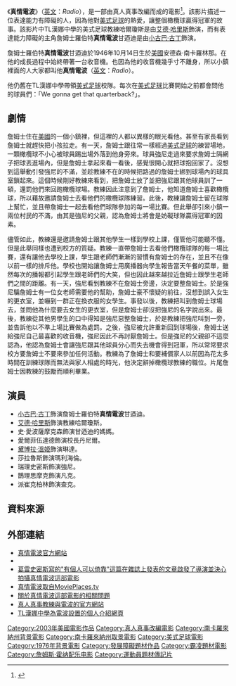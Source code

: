 {{Infobox Film
|name           = 真情電波
| original_name = Radio
|image          = 
|caption        = 
|director       = 麥克·透林
|producer       = 何伯金<br>巴里恩歐其菲<br>麥克透林
|writer         = 麥克里奇
|starring       = [[小古巴·古丁|小古巴·古丁]]<br>[[艾德·哈里斯|艾德·哈里斯]]<br>史·愛波薩摩克森<br>布瑞特塞克斯銅<br>瑞理史密斯<br>[[黛博拉·溫姬|黛博拉·溫姬]]<br>愛爾菲伍達德
|music          = [[詹姆斯·霍納|詹姆斯·霍納]]<br>印地亞愛瑞<br>吉米鈞和泰瑞露易斯
|cinematography = 唐波旗士
|editing        = 戚里士雷波綜<br>哈維羅森思托克
|studio         = 革新工作室
|distributor    = [[哥倫比亞電影公司|哥倫比亞電影公司]]
|released       = 2003年10月24日
|runtime        = 109分鐘
|language       = [[英語|英語]] 
|budget         = 
|preceded_by    = 
|followed_by    = 
}}
《'''真情電波'''》（[[英文|英文]]：''Radio''），是一部由真人真事改編而成的電影<ref>{{Cite web |url=http://www.sonypictures.com/movies/radio/site/index2.php |title=存档副本 |access-date=2010-01-13 |archive-date=2010-12-25 |archive-url=https://web.archive.org/web/20101225131329/http://www.sonypictures.com/movies/radio/site/index2.php |dead-url=no }}</ref>。該影片描述一位表達能力有障礙的人，因為他對[[美式足球|美式足球]]的熱愛，讓整個橄欖球贏得冠軍的故事。該影片中TL漢娜中學的美式足球教練哈爾瓊斯是由[[艾德·哈里斯|艾德·哈里斯]]飾演，而有表達能力障礙的主角詹姆士羅伯特'''真情電波'''甘迺迪是由[[小古巴·古丁|小古巴·古丁]]飾演。

詹姆士羅伯特'''真情電波'''甘迺迪於1946年10月14日生於[[美國|美國]]安德森·南卡羅林那。在他的成長過程中始終帶著一台收音機。也因為他的收音機幾乎寸不離身，所以小鎮裡面的人大家都叫他'''真情電波'''（[[英文|英文]]：''Radio''）。

他仍舊在TL漢娜中學帶領[[美式足球|美式足球]]校隊。每次在[[美式足球|美式足球]]比賽開始之前都會問他的球員們：「We gonna get that quarterback?」。

==劇情==
詹姆士住在[[美國|美國]]的一個小鎮裡，但這裡的人都以異樣的眼光看他。甚至有家長看到詹姆士就趕快把小孩拉走。有一天，詹姆士跟往常一樣經過[[美式足球|美式足球]]的練習場地，一顆橄欖球不小心被球員踢出場外落到他身旁來。球員強尼走過來要求詹姆士隔網子把球丟進場內，但是詹姆士拿起來看一看後，感覺很開心就把球抱回家了。沒想到這舉動引發強尼的不滿，並趁教練不在的時候把路過的詹姆士綁到球場內的球具室鎖起來。這個時候剛好教練來看到，把詹姆士放了並把強尼跟其他球員訓了一頓，還罰他們來回跑橄欖球場。教練因此注意到了詹姆士，他知道詹姆士喜歡橄欖球，所以藉故邀請詹姆士去看他們的橄欖球隊練習。此後，教練讓詹姆士留在球隊上幫忙，並且帶詹姆士一起去看他們球隊參加的每一場比賽。但此舉卻引來小鎮一兩位村民的不滿，由其是強尼的父親，認為詹姆士將會是妨礙球隊贏得冠軍的因素。

儘管如此，教練還是邀請詹姆士跟其他學生一樣到學校上課，僅管他可能聽不懂。但是此舉同樣也遭到校方的質疑。教練一直帶詹姆士去看他們橄欖球隊的每一場比賽，還有讓他去學校上課，學生跟老師們漸漸的習慣有詹姆士的存在，並且不在像以前一樣的排斥他。學校也開始讓詹姆士用廣播器向學生報告當天午餐的菜單，雖然每次的播報都引起學生跟老師們的大笑，但也因此越來越拉近詹姆士跟學生老師們之間的距離。有一天，強尼看到教練不在詹姆士旁邊，決定要整詹姆士。於是強尼騙詹姆士有一位女老師需要他的幫助，詹姆士豪不懷疑的前往，沒想到誤入女生的更衣室，並嚇到一群正在換衣服的女學生。事發以後，教練把叫到詹姆士球場去，並問他為什麼要去女生的更衣室，但是詹姆士卻沒把強尼的名字說出來。最後，教練從其他男學生的口中得知是強尼惡整詹姆士，於是教練把強尼叫到一旁，並告訴他以不準上場比賽做為處罰。之後，強尼被允許重新回到球場後，詹姆士送給強尼自己最喜歡的收音機，強尼因此不再討厭詹姆士。但是強尼的父親卻不這麼認為，他認為詹姆士會讓強尼跟其他球員分心而失去機會得到冠軍，所以常常要求校方要詹姆士不要來參加任何活動。教練為了詹姆士和要補償家人以前因為花太多時間在訓練球隊而無法與家人相處的時光，他決定辭掉橄欖球教練的職位。片尾詹姆士因教練的鼓勵而順利畢業。

==演員==
*[[小古巴·古丁|小古巴·古丁]]飾演詹姆士羅伯特'''真情電波'''甘迺迪。
*[[艾德·哈里斯|艾德·哈里斯]]飾演教練哈爾瓊斯。
*史·愛波薩摩克森飾演甘迺迪的媽媽。
*愛爾菲伍達德飾演校長丹尼爾。
*[[黛博拉·溫姬|黛博拉·溫姬]]飾演琳達。
*莎拉魯斯飾演瑪利海倫。
*瑞理史密斯飾演強尼。
*鵲理思摩克飾演凡克。
*派崔克柏林飾演查克。

==資料來源==
{{reflist}}

==外部連結==
*[http://www.sonypictures.com/movies/radio/site/index2.php 真情電波官方網站] {{Wayback|url=http://www.sonypictures.com/movies/radio/site/index2.php |date=20101225131329 }}
*{{imdb title|0316465}}
*[http://vault.sportsillustrated.cnn.com/vault/article/magazine/MAG1009232/index.htm 葛雷史密斯寫的"有個人可以倚靠"這篇在雜誌上發表的文章啟發了導演並決心拍攝真情電波這部電影] {{Wayback|url=http://vault.sportsillustrated.cnn.com/vault/article/magazine/MAG1009232/index.htm |date=20080926084000 }}
*[https://web.archive.org/web/20111008085138/http://www.movieplaces.tv/Movies/Radio-2003.html 真情電波取自MoviePlaces.tv]
*[http://www.chasingthefrog.com/reelfaces/radio.php 關於真情電波這部電影的相關問題] {{Wayback|url=http://www.chasingthefrog.com/reelfaces/radio.php |date=20210325071958 }}
*[http://www.radioandcoachjones.com/ 真人真事教練與電波的官方網站] {{Wayback|url=http://www.radioandcoachjones.com/ |date=20210210232238 }}
*[http://hanna.anderson5.net/modules/cms/pages.phtml?sessionid=960c991b71ee1533acc3fc18d7912dff&pageid=426&sessionid=5626b3e7799f20c8f8a55fb645085a6b TL漢娜中學為電波設置的個人介紹網頁] {{Wayback|url=http://hanna.anderson5.net/modules/cms/pages.phtml?sessionid=960c991b71ee1533acc3fc18d7912dff&pageid=426&sessionid=5626b3e7799f20c8f8a55fb645085a6b |date=20111006163641 }}

{{DEFAULTSORT:Radio}}
[[Category:2003年美國電影作品|Category:2003年美國電影作品]]
[[Category:真人真事改編電影|Category:真人真事改編電影]]
[[Category:南卡羅來納州背景電影|Category:南卡羅來納州背景電影]]
[[Category:南卡羅來納州取景電影|Category:南卡羅來納州取景電影]]
[[Category:美式足球電影|Category:美式足球電影]]
[[Category:1976年背景電影|Category:1976年背景電影]]
[[Category:發展障礙題材作品|Category:發展障礙題材作品]]
[[Category:霸凌題材電影|Category:霸凌題材電影]]
[[Category:詹姆斯·霍纳配乐电影|Category:詹姆斯·霍纳配乐电影]]
[[Category:運動員題材傳記片|Category:運動員題材傳記片]]